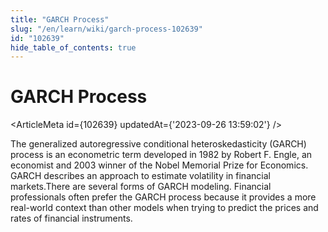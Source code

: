 ```yaml
---
title: "GARCH Process"
slug: "/en/learn/wiki/garch-process-102639"
id: "102639"
hide_table_of_contents: true
---
```



# GARCH Process

<ArticleMeta id={102639} updatedAt={'2023-09-26 13:59:02'} />
<div className='border-solid border-b border-t-0 my-4 border-[var(--ifm-color-gray-300)]' />

The generalized autoregressive conditional heteroskedasticity (GARCH) process is an econometric term developed in 1982 by Robert F. Engle, an economist and 2003 winner of the Nobel Memorial Prize for Economics. GARCH describes an approach to estimate volatility in financial markets.There are several forms of GARCH modeling. Financial professionals often prefer the GARCH process because it provides a more real-world context than other models when trying to predict the prices and rates of financial instruments.
